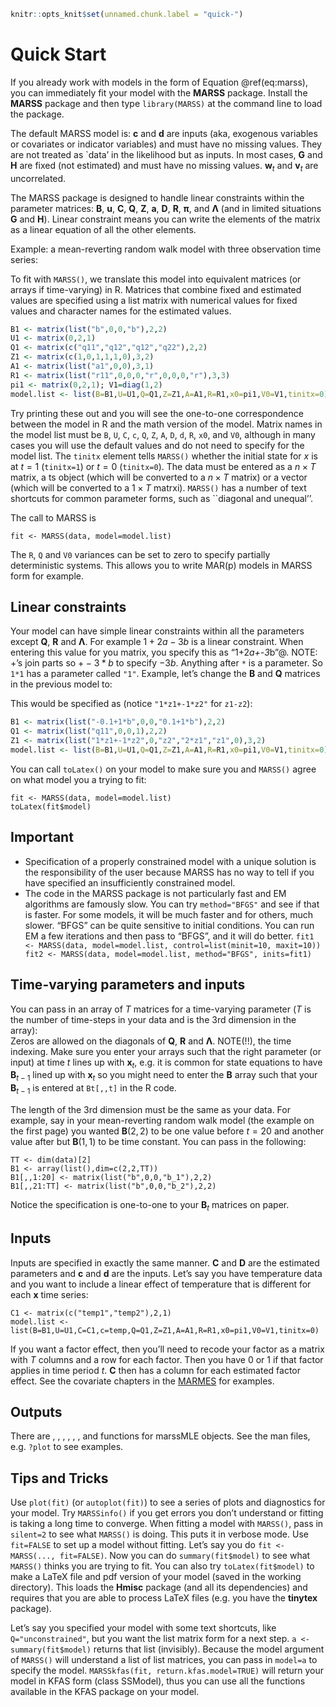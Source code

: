 ```r
knitr::opts_knit$set(unnamed.chunk.label = "quick-")
```

# Quick Start  {#chap-quick-start}

If you already work with models in the form of Equation \@ref(eq:marss), you can immediately fit your model with the **MARSS** package.  Install the **MARSS** package and then type `library(MARSS)` at the command line to load the package.

The default MARSS model is:
\begin{equation}\label{eqn:marss}
\begin{gathered}
\mathbf{x}_t = \mathbf{B}_t\mathbf{x}_{t-1} + \mathbf{u}_t + \mathbf{C}_t\mathbf{c}_t + \mathbf{G}_t\mathbf{w}_t, \text{ } \mathbf{w}_t \sim \,\text{MVN}(0,\mathbf{Q}_t) \\
\mathbf{y}_t = \mathbf{Z}_t\mathbf{x}_t + \mathbf{a}_t + \mathbf{D}_t\mathbf{d}_t + \mathbf{H}_t\mathbf{v}_t, \text{ } \mathbf{v}_t \sim \,\text{MVN}(0,\mathbf{R}_t) \\
\mathbf{x}_1 \sim \,\text{MVN}(\boldsymbol{\pi},\boldsymbol{\Lambda}) \text{ or } \mathbf{x}_0 \sim \,\text{MVN}(\boldsymbol{\pi},\boldsymbol{\Lambda})
\end{gathered}
\end{equation}
$\mathbf{c}$ and $\mathbf{d}$ are inputs (aka, exogenous variables or covariates or indicator variables) and must have no missing values.  They are not treated as `data' in the likelihood but as inputs.  In most cases, $\mathbf{G}$ and $\mathbf{H}$ are fixed (not estimated) and must have no missing values. $\mathbf{w}_t$ and $\mathbf{v}_t$ are uncorrelated.

The MARSS package is designed to handle linear constraints within the parameter matrices: $\mathbf{B}$, $\mathbf{u}$, $\mathbf{C}$, $\mathbf{Q}$, $\mathbf{Z}$, $\mathbf{a}$, $\mathbf{D}$, $\mathbf{R}$, $\boldsymbol{\pi}$, and $\boldsymbol{\Lambda}$ (and in limited situations $\mathbf{G}$ and $\mathbf{H}$).  Linear constraint means you can write the elements of the matrix as a linear equation of all the other elements.

Example: a mean-reverting random walk model with three observation time series:
\begin{gather*}
\begin{bmatrix}x_1\\ x_2\end{bmatrix}_t
= \begin{bmatrix}b&0\\ 0&b\end{bmatrix}
\begin{bmatrix}x_1\\ x_2\end{bmatrix}_{t-1}
+ \begin{bmatrix}w_1\\ w_2\end{bmatrix}_t, \quad 
\begin{bmatrix}w_1\\ w_2\end{bmatrix}_t \sim \,\text{MVN}\begin{pmatrix}\begin{bmatrix}0\\0\end{bmatrix},\begin{bmatrix}q_{11}&q_{12}\\ q_{12}&q_{22}\end{bmatrix} \end{pmatrix}, \quad
\begin{bmatrix}x_1\\ x_2\end{bmatrix}_0 \sim \,\text{MVN}\begin{pmatrix}\begin{bmatrix}0\\ 0\end{bmatrix},\begin{bmatrix}1&0\\ 0&1\end{bmatrix} \end{pmatrix} \\
\\
\begin{bmatrix}y_1\\y_2\\y_3\end{bmatrix}_t
= \begin{bmatrix}1&1\\ 0&1\\ 1&0\end{bmatrix}
\begin{bmatrix}x_1\\x_2\end{bmatrix}_t
+ \begin{bmatrix}v_1\\ v_2\\ v_3\end{bmatrix}_t,\quad 
\begin{bmatrix}v_1\\ v_2\\ v_3\end{bmatrix}_t \sim MVN\begin{pmatrix}\begin{bmatrix}a_1\\ 0\\ 0\end{bmatrix},
 \begin{bmatrix}r_{11}&0&0\\ 0&r&0\\ 0&0&r\end{bmatrix} \end{pmatrix} 
\end{gather*}

To fit with `MARSS()`, we translate this model into equivalent matrices (or arrays if time-varying) in R. Matrices that combine fixed and estimated values are specified using a list matrix with numerical values for fixed values and  character names for the estimated values. 
```r
B1 <- matrix(list("b",0,0,"b"),2,2)
U1 <- matrix(0,2,1)
Q1 <- matrix(c("q11","q12","q12","q22"),2,2)
Z1 <- matrix(c(1,0,1,1,1,0),3,2)
A1 <- matrix(list("a1",0,0),3,1)
R1 <- matrix(list("r11",0,0,0,"r",0,0,0,"r"),3,3)
pi1 <- matrix(0,2,1); V1=diag(1,2)
model.list <- list(B=B1,U=U1,Q=Q1,Z=Z1,A=A1,R=R1,x0=pi1,V0=V1,tinitx=0)
```
Try printing these out and you will see the one-to-one correspondence between the model in R and the math version of the model.  Matrix names in the model list must be `B`, `U`, `C`, `c`, `Q`, `Z`, `A`, `D`, `d`, `R`, `x0`, and `V0`, although in many cases you will use the default values and do not need to specify for the model list.  The `tinitx` element tells `MARSS()` whether the initial state for $x$ is at $t=1$ (`tinitx=1`) or $t=0$ (`tinitx=0`).   The data must be entered as a $n \times T$ matrix, a ts object (which will be converted to a $n \times T$ matrix) or a vector (which will be converted to a $1 \times T$ matrxi).  `MARSS()` has a number of text shortcuts for common parameter forms, such as ``diagonal and unequal''.

The call to MARSS is 
```
fit <- MARSS(data, model=model.list)
```
The `R`, `Q` and `V0` variances can be set to zero to specify partially deterministic systems.  This allows you to write MAR(p) models in MARSS form for example. 

## Linear constraints

Your model can have simple linear constraints within all the parameters except $\mathbf{Q}$, $\mathbf{R}$ and $\boldsymbol{\Lambda}$.  For example $1+2a-3b$ is a linear constraint. When entering this value for you matrix, you specify this as \verb@"1+2*a+-3*b"@. NOTE: $+$'s join parts so $+-3*b$ to specify $-3b$. Anything after `*` is a parameter. So `1*1` has a parameter called `"1"`. Example, let's change the $\mathbf{B}$ and $\mathbf{Q}$ matrices in the previous model to:
\begin{equation*}
\mathbf{B} = \begin{bmatrix}b-0.1&0\\ 0&b+0.1\end{bmatrix}\quad
\mathbf{Q} = \begin{bmatrix}q_{11}&0\\ 1&0\end{bmatrix}\quad
\mathbf{Z} = \begin{bmatrix}z_1-z_2&2*z_1\\ 0&z_1\\ z_2&0\end{bmatrix}
\end{equation*}

This would be specified as (notice `"1*z1+-1*z2"` for `z1-z2`):
```r
B1 <- matrix(list("-0.1+1*b",0,0,"0.1+1*b"),2,2)
Q1 <- matrix(list("q11",0,0,1),2,2)
Z1 <- matrix(list("1*z1+-1*z2",0,"z2","2*z1","z1",0),3,2)
model.list <- list(B=B1,U=U1,Q=Q1,Z=Z1,A=A1,R=R1,x0=pi1,V0=V1,tinitx=0)
```

You can call `toLatex()` on your model to make sure you and `MARSS()` agree on what model you a trying to fit:
```
fit <- MARSS(data, model=model.list)
toLatex(fit$model)
```

## Important

* Specification of a properly constrained model with a unique solution is the responsibility of the user because MARSS has no way to tell if you have specified an insufficiently constrained model.
*  The code in the MARSS package is not particularly fast and EM algorithms are famously slow.  You can try `method="BFGS"` and see if that is faster.  For some models, it will be much faster and for others, much slower. "BFGS" can be quite sensitive to initial conditions. You can run EM a few iterations and then pass to "BFGS", and it will do better.
    ```
    fit1 <- MARSS(data, model=model.list, control=list(minit=10, maxit=10))
    fit2 <- MARSS(data, model=model.list, method="BFGS", inits=fit1)
    ```

## Time-varying parameters and inputs

You can pass in an array of $T$ matrices for a time-varying parameter ($T$ is the number of time-steps in your data and is the 3rd dimension in the array):  
\begin{equation}
\begin{gathered}
\mathbf{x}_t = \mathbf{B}_t\mathbf{x}_{t-1} + \mathbf{u}_t + \mathbf{C}_t\mathbf{c}_t + \mathbf{G}_t\mathbf{w}_t, \quad
\mathbf{W}_t \sim \,\text{MVN}(0,\mathbf{Q}_t)\\
\mathbf{y}_t = \mathbf{Z}_t\mathbf{x}_t + \mathbf{a}_t + \mathbf{D}_t\mathbf{d}_t + \mathbf{H}_t\mathbf{v}_t, \quad
\mathbf{V}_t \sim \,\text{MVN}(0,\mathbf{R}_t)\\
\mathbf{x}_{t_0} \sim \,\text{MVN}(\boldsymbol{\pi},\boldsymbol{\Lambda})
\end{gathered}
\end{equation}
Zeros are allowed on the diagonals of $\mathbf{Q}$, $\mathbf{R}$ and $\boldsymbol{\Lambda}$.  NOTE(!!), the time indexing.  Make sure you enter your arrays such that the right parameter (or input) at time $t$ lines up with $\mathbf{x}_t$, e.g. it is common for state equations to have $\mathbf{B}_{t-1}$ lined up with $\mathbf{x}_t$ so you might need to enter the $\mathbf{B}$ array such that your $\mathbf{B}_{t-1}$ is entered at `Bt[,,t]` in the R code.

The length of the 3rd dimension must be the same as your data.  For example, say in your  mean-reverting random walk model (the example on the first page) you wanted $\mathbf{B}(2,2)$ to be one value before $t=20$ and another value after but $\mathbf{B}(1,1)$ to be time constant. You can pass in the following:
```
TT <- dim(data)[2]
B1 <- array(list(),dim=c(2,2,TT))
B1[,,1:20] <- matrix(list("b",0,0,"b_1"),2,2)
B1[,,21:TT] <- matrix(list("b",0,0,"b_2"),2,2)
```
Notice the specification is one-to-one to your $\mathbf{B}_t$ matrices on paper.

## Inputs

Inputs are specified in exactly the same manner.  $\mathbf{C}$ and $\mathbf{D}$ are the estimated parameters and $\mathbf{c}$ and $\mathbf{d}$ are the inputs.  Let's say you have temperature data and you want to include a linear effect of temperature that is different for each $\mathbf{x}$ time series:
```
C1 <- matrix(c("temp1","temp2"),2,1)
model.list <- list(B=B1,U=U1,C=C1,c=temp,Q=Q1,Z=Z1,A=A1,R=R1,x0=pi1,V0=V1,tinitx=0)
```
If you want a factor effect, then you'll need to recode your factor as a matrix with $T$ columns and a row for each factor.  Then you have 0 or 1 if that factor applies in time period $t$.  $\mathbf{C}$ then has a column for each estimated factor effect.  See the covariate chapters in the [MARMES](https://nwfsc-timeseries.github.io/MARMES/) for examples.

## Outputs

There are \verb@plot@, \verb@autoplot@, \verb@print@, \verb@summary@, \verb@coef@, \verb@fitted@, \verb@residuals@ and \verb@predict@ functions for marssMLE objects. See the man files, e.g. `?plot` to see examples.

## Tips and Tricks

Use `plot(fit)` (or `autoplot(fit)`) to see a series of plots and diagnostics for your model. Try `MARSSinfo()` if you get errors you don't understand or fitting is taking a long time to converge.  When fitting a model with `MARSS()`, pass in `silent=2` to see what `MARSS()` is doing.  This puts it in verbose mode.   Use `fit=FALSE` to set up a model without fitting. Let's say you do `fit <- MARSS(..., fit=FALSE)`.  Now you can do `summary(fit$model)` to see what `MARSS()` thinks you are trying to fit.  You can also try `toLatex(fit$model)` to make a LaTeX file and pdf version of your model (saved in the working directory).  This loads the **Hmisc** package (and all its dependencies) and requires that you are able to process LaTeX files (e.g. you have the **tinytex** package).

Let's say you specified your model with some text shortcuts, like `Q="unconstrained"`, but you want the list matrix form for a next step. `a <- summary(fit$model)` returns that list (invisibly).  Because the model argument of `MARSS()` will understand a list of list matrices, you can pass in `model=a` to specify the model.  `MARSSkfas(fit, return.kfas.model=TRUE)`  will return your model in KFAS form (class SSModel), thus you can use all the functions available in the KFAS package on your model.


